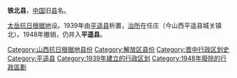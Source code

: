 '''铁北县'''，[[中国|中国]]旧[[县|县]]名。

[[太岳抗日根据地|太岳抗日根据地]]设。1939年由[[平遥县|平遥县]]析置，[[治所|治所]]在任庄（今山西平遥县城关镇北）。1948年撤销，仍并入'''平遥县'''。

{{中华民国大陆时期行政区划小作品}}
[[Category:山西抗日根据地县份|Category:山西抗日根据地县份]]
[[Category:解放区县份|Category:解放区县份]]
[[Category:晋中行政区划史|Category:晋中行政区划史]]
[[Category:平遥县|Category:平遥县]]
[[Category:1939年建立的行政区划|Category:1939年建立的行政区划]]
[[Category:1948年廢除的行政區劃|Category:1948年廢除的行政區劃]]